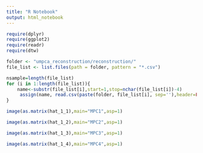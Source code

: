 ```yaml
---
title: "R Notebook"
output: html_notebook
---
```


```r
require(dplyr)
require(ggplot2)
require(readr)
require(dtw)
```

```r
folder <- "umpca_reconstruction/reconstruction/"
file_list <- list.files(path = folder, pattern = "*.csv")

nsample=length(file_list)
for (i in 1:length(file_list)){
    name<-substr(file_list[i],start=1,stop=nchar(file_list[i])-4)
     assign(name, read.csv(paste(folder, file_list[i], sep=''),header=FALSE))
}
```

```r
image(as.matrix(hat_1_1),main="MPC1",asp=1)
```

```r
image(as.matrix(hat_1_2),main="MPC2",asp=1)
```

```r
image(as.matrix(hat_1_3),main="MPC3",asp=1)
```

```r
image(as.matrix(hat_1_4),main="MPC4",asp=1)
```





